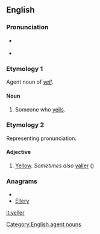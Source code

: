 ==English==

===Pronunciation===
* {{a|UK}} {{IPA|/ˈjɛlə/}}
* {{a|US}} {{IPA|/ˈjɛlɚ/}}

===Etymology 1===
Agent noun of ''[[yell]]''.

====Noun====
{{en-noun}}

# Someone who [[yells]].

===Etymology 2===
Representing pronunciation.

====Adjective====
{{en-adj}}

# {{context|colloquial|_|or|_|dialectal}} [[yellow|Yellow]]. ''Sometimes also'' [[yaller]] ({{IPA|/ˈjælɚ/}})

===Anagrams===
* {{alphagram|eellry}}
* [[Ellery#English|Ellery]]

[[Category:English agent nouns]]

[[it:yeller]]